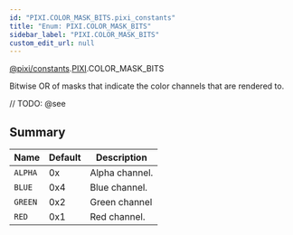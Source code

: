 ```yaml
---
id: "PIXI.COLOR_MASK_BITS.pixi_constants"
title: "Enum: PIXI.COLOR_MASK_BITS"
sidebar_label: "PIXI.COLOR_MASK_BITS"
custom_edit_url: null
---
```


[@pixi/constants](../modules/pixi_constants).[PIXI](../namespaces/PIXI).COLOR_MASK_BITS


Bitwise OR of masks that indicate the color channels that are rendered to.



// TODO: @see

        

## Summary
| Name               | Default | Description    |
| ------------------ | ------- | -------------- |
| <code>ALPHA</code> | 0x      | Alpha channel. |
| <code>BLUE</code>  | 0x4     | Blue channel.  |
| <code>GREEN</code> | 0x2     | Green channel  |
| <code>RED</code>   | 0x1     | Red channel.   |

    